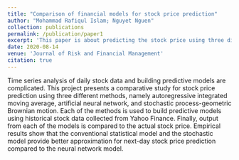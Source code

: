 ```yaml
---
title: "Comparison of financial models for stock price prediction"
author: "Mohammad Rafiqul Islam; Nguyet Nguen"
collection: publications
permalink: /publication/paper1 
excerpt: 'This paper is about predicting the stock price using three different methods'  
date: 2020-08-14  
venue: 'Journal of Risk and Financial Management'  
citation: true
---  
```



Time series analysis of daily stock data and building predictive models are complicated. This project presents a comparative study for stock price prediction using three different methods, namely autoregressive integrated moving average, artificial neural network, and stochastic process-geometric Brownian motion. Each of the methods is used to build predictive models using historical stock data collected from Yahoo Finance. Finally, output from each of the models is compared to the actual stock price. Empirical results show that the conventional statistical model and the stochastic model provide better approximation for next-day stock price prediction compared to the neural network model.

